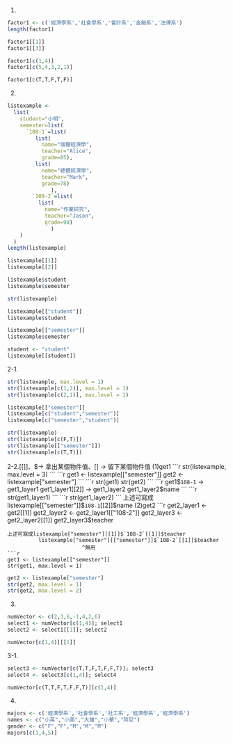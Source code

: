 1.
```{r setup, include=FALSE}
factor1 <- c('經濟學系','社會學系','會計系','金融系','法律系')
length(factor1)
```
```{r}
factor1[[1]]
factor1[[3]]
```
```{r}
factor1[c(1,4)]
factor1[c(5,4,3,2,1)]
```
```{r}
factor1[c(T,T,F,T,F)]
```

2.
```{r}
listexample <- 
  list(
    student="小明",
    semester=list(
      `108-1`=list(
         list(
           name="個體經濟學",
           teacher="Alice",
           grade=85),
         list(
           name="總體經濟學",
           teacher="Mark",
           grade=78)
              ),
        `108-2`=list(
          list(
            name="作業研究",
            teacher="Jason",
            grade=90)
              )
    )
  )
length(listexample)
```
```{r}
listexample[[1]]
listexample[[2]]
```
```{r}
listexample$student
listexample$semester
```
```{r}
str(listexample)
```
```{r}
listexample[["student"]]
listexample$student

listexample[["semester"]]
listexample$semester
```
```{r}
student <- "student"
listexample[[student]]
```
2-1.
```{r}
str(listexample, max.level = 1)
str(listexample[c(1,2)], max.level = 1)
str(listexample[c(2,1)], max.level = 1)
```
```{r}
listexample[["semester"]]
listexample[c("student","semester")]
listexample[c("semester","student")]
```
```{r}
str(listexample)
str(listexample[c(F,T)])
str(listexample[["semester"]])
str(listexample[c(T,T)])
```
2-2.[[]]、$-> 拿出某個物件值、[] -> 留下某個物件值
(1)get1
```{r}
str(listexample, max.level = 3)
```
```{r}
get1 <- listexample[["semester"]]
get2 <- listexample["semester"]
```
```{r}
str(get1)
str(get2)
```
```{r}
get1$`108-1` -> get1_layer1
get1_layer1[[2]] -> get1_layer2
get1_layer2$name
```
```{r}
str(get1_layer1)
```
```{r}
str(get1_layer2)
```
上述可寫成listexample[["semester"]]$`108-1`[[2]]$name
(2)get2
```{r}
get2_layer1 <- get2[[1]]
get2_layer2 <- get2_layer1[["108-2"]]
get2_layer3 <- get2_layer2[[1]]
get2_layer3$teacher
```
上述可寫成listexample["semester"][[1]]$`108-2`[[1]]$teacher
          listexample["semester"][["semester"]]$`108-2`[[1]]$teacher
                        ^無用
```{r}
get1 <- listexample[["semester"]]
str(get1, max.level = 1)
```
```{r}
get2 <- listexample["semester"]
str(get2, max.level = 1)
str(get2, max.level = 2)
```
3.
```{r}
numVector <- c(2,3,6,-1,4,2,6)
select1 <- numVector[c(1,4)]; select1
select2 <- select1[[1]]; select2
```
```{r}
numVector[c(1,4)][[1]]
```
3-1.
```{r}
select3 <- numVector[c(T,T,F,T,F,F,T)]; select3
select4 <- select3[c(1,4)]; select4
```
```{r}
numVector[c(T,T,F,T,F,F,T)][c(1,4)]
```
4.
```{r}
majors <- c('經濟學系','社會學系','社工系','經濟學系','經濟學系')
names <- c("小英","小美","大雄","小華","阿尼")
gender <- c("F","F","M","M","M")
majors[c(1,4,5)]
```

